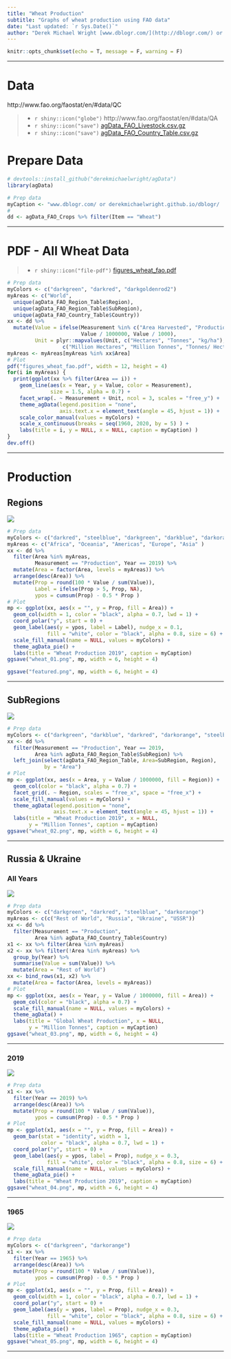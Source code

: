 ```yaml
---
title: "Wheat Production"
subtitle: "Graphs of wheat production using FAO data"
date: "Last updated: `r Sys.Date()`"
author: "Derek Michael Wright [www.dblogr.com/](http://dblogr.com/) or [derekmichaelwright.github.io/dblogr](https://derekmichaelwright.github.io/dblogr/) <derek.wright@usask.ca>"
---
```


```r
knitr::opts_chunk$set(echo = T, message = F, warning = F)
```

---

# Data

http://www.fao.org/faostat/en/#data/QC

> - `r shiny::icon("globe")` http://www.fao.org/faostat/en/#data/QA
> - `r shiny::icon("save")` [agData_FAO_Livestock.csv.gz](https://github.com/derekmichaelwright/agData/raw/master/Data/agData_FAO_Livestock.csv.gz)
> - `r shiny::icon("save")` [agData_FAO_Country_Table.csv.gz](https://github.com/derekmichaelwright/agData/raw/master/Data/agData_FAO_Country_Table.csv.gz)

# Prepare Data

```r
# devtools::install_github("derekmichaelwright/agData")
library(agData)
```

```r
# Prep data
myCaption <- "www.dblogr.com/ or derekmichaelwright.github.io/dblogr/ | Data: FAO"
#
dd <- agData_FAO_Crops %>% filter(Item == "Wheat")
```

---

# PDF - All Wheat Data

> - `r shiny::icon("file-pdf")` [figures_wheat_fao.pdf](https://dblogr.com/agdata/wheat/figures_wheat_fao.pdf)

```r
# Prep data
myColors <- c("darkgreen", "darkred", "darkgoldenrod2")
myAreas <- c("World",
  unique(agData_FAO_Region_Table$Region),
  unique(agData_FAO_Region_Table$SubRegion),
  unique(agData_FAO_Country_Table$Country))
xx <- dd %>%
  mutate(Value = ifelse(Measurement %in% c("Area Harvested", "Production"),
                        Value / 1000000, Value / 1000),
         Unit = plyr::mapvalues(Unit, c("Hectares", "Tonnes", "kg/ha"), 
                  c("Million Hectares", "Million Tonnes", "Tonnes/ Hectare")))
myAreas <- myAreas[myAreas %in% xx$Area]
# Plot
pdf("figures_wheat_fao.pdf", width = 12, height = 4)
for(i in myAreas) {
  print(ggplot(xx %>% filter(Area == i)) +
    geom_line(aes(x = Year, y = Value, color = Measurement),
              size = 1.5, alpha = 0.7) +
    facet_wrap(. ~ Measurement + Unit, ncol = 3, scales = "free_y") +
    theme_agData(legend.position = "none", 
                 axis.text.x = element_text(angle = 45, hjust = 1)) +
    scale_color_manual(values = myColors) +
    scale_x_continuous(breaks = seq(1960, 2020, by = 5) ) +
    labs(title = i, y = NULL, x = NULL, caption = myCaption) )
}
dev.off()
```

---

# Production {.tabset .tabset-pills}

## Regions

![](wheat_01.png)

```r
# Prep data
myColors <- c("darkred", "steelblue", "darkgreen", "darkblue", "darkorange")
myAreas <- c("Africa", "Oceania", "Americas", "Europe", "Asia" )
xx <- dd %>% 
  filter(Area %in% myAreas, 
         Measurement == "Production", Year == 2019) %>%
  mutate(Area = factor(Area, levels = myAreas)) %>%
  arrange(desc(Area)) %>%
  mutate(Prop = round(100 * Value / sum(Value)),
         Label = ifelse(Prop > 5, Prop, NA),
         ypos = cumsum(Prop) - 0.5 * Prop )
# Plot
mp <- ggplot(xx, aes(x = "", y = Prop, fill = Area)) +
  geom_col(width = 1, color = "black", alpha = 0.7, lwd = 1) +
  coord_polar("y", start = 0) +
  geom_label(aes(y = ypos, label = Label), nudge_x = 0.1,
             fill = "white", color = "black", alpha = 0.8, size = 6) +
  scale_fill_manual(name = NULL, values = myColors) +
  theme_agData_pie() +
  labs(title = "Wheat Production 2019", caption = myCaption) 
ggsave("wheat_01.png", mp, width = 6, height = 4)
```

```r
ggsave("featured.png", mp, width = 6, height = 4)
```

---

## SubRegions

![](wheat_02.png)

```r
# Prep data
myColors <- c("darkgreen", "darkblue", "darkred", "darkorange", "steelblue")
xx <- dd %>% 
  filter(Measurement == "Production", Year == 2019,
         Area %in% agData_FAO_Region_Table$SubRegion) %>%
  left_join(select(agData_FAO_Region_Table, Area=SubRegion, Region), 
            by = "Area")
# Plot
mp <- ggplot(xx, aes(x = Area, y = Value / 1000000, fill = Region)) +
  geom_col(color = "black", alpha = 0.7) +
  facet_grid(. ~ Region, scales = "free_x", space = "free_x") +
  scale_fill_manual(values = myColors) +
  theme_agData(legend.position = "none",
               axis.text.x = element_text(angle = 45, hjust = 1)) +
  labs(title = "Wheat Production 2019", x = NULL,
       y = "Million Tonnes", caption = myCaption) 
ggsave("wheat_02.png", mp, width = 6, height = 4)
```

---

## Russia & Ukraine {.tabset .tabset-pills}

### All Years

![](wheat_03.png)

```r
# Prep data
myColors <- c("darkgreen", "darkred", "steelblue", "darkorange")
myAreas <- c(c("Rest of World", "Russia", "Ukraine", "USSR"))
xx <- dd %>% 
  filter(Measurement == "Production",
         Area %in% agData_FAO_Country_Table$Country)
x1 <- xx %>% filter(Area %in% myAreas)
x2 <- xx %>% filter(!Area %in% myAreas) %>%
  group_by(Year) %>%
  summarise(Value = sum(Value)) %>%
  mutate(Area = "Rest of World")
xx <- bind_rows(x1, x2) %>%
  mutate(Area = factor(Area, levels = myAreas))
# Plot
mp <- ggplot(xx, aes(x = Year, y = Value / 1000000, fill = Area)) +
  geom_col(color = "black", alpha = 0.7) +
  scale_fill_manual(name = NULL, values = myColors) +
  theme_agData() +
  labs(title = "Global Wheat Production", x = NULL, 
       y = "Million Tonnes", caption = myCaption) 
ggsave("wheat_03.png", mp, width = 6, height = 4)
```

---

### 2019

![](wheat_04.png)

```r
# Prep data
x1 <- xx %>% 
  filter(Year == 2019) %>%
  arrange(desc(Area)) %>%
  mutate(Prop = round(100 * Value / sum(Value)),
         ypos = cumsum(Prop) - 0.5 * Prop )
# Plot
mp <- ggplot(x1, aes(x = "", y = Prop, fill = Area)) +
  geom_bar(stat = "identity", width = 1,
           color = "black", alpha = 0.7, lwd = 1) +
  coord_polar("y", start = 0) +
  geom_label(aes(y = ypos, label = Prop), nudge_x = 0.3,
             fill = "white", color = "black", alpha = 0.8, size = 6) +
  scale_fill_manual(name = NULL, values = myColors) +
  theme_agData_pie() +
  labs(title = "Wheat Production 2019", caption = myCaption) 
ggsave("wheat_04.png", mp, width = 6, height = 4)
```

---

### 1965

![](wheat_05.png)

```r
# Prep data
myColors <- c("darkgreen", "darkorange")
x1 <- xx %>% 
  filter(Year == 1965) %>%
  arrange(desc(Area)) %>%
  mutate(Prop = round(100 * Value / sum(Value)),
         ypos = cumsum(Prop) - 0.5 * Prop )
# Plot
mp <- ggplot(x1, aes(x = "", y = Prop, fill = Area)) +
  geom_col(width = 1, color = "black", alpha = 0.7, lwd = 1) +
  coord_polar("y", start = 0) +
  geom_label(aes(y = ypos, label = Prop), nudge_x = 0.3,
             fill = "white", color = "black", alpha = 0.8, size = 6) +
  scale_fill_manual(name = NULL, values = myColors) +
  theme_agData_pie() +
  labs(title = "Wheat Production 1965", caption = myCaption) 
ggsave("wheat_05.png", mp, width = 6, height = 4)
```

---
